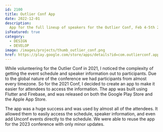 ```yaml
---
id: 2100
title: Outlier Conf App
date: 2022-12-01
description:
  App for the full lineup of speakers for the Outlier Conf, Feb 4-5th 2022
isFeatured: true
category:
  - DESIGN
  - DEVELOP
image: /images/projects/thumb_outlier_conf.png
href: https://play.google.com/store/apps/details?id=com.outlierconf.app&hl=en
---
```


While volunteering for the Outlier Conf in 2021, I noticed the complexity of
getting the event schedule and speaker information out to participants. Due to
the global nature of the conference we had participants from almost every
timezone. So for the 2021 Conf, I decided to create an app to make it easier for
attendees to access the information. The app was built using Flutter and
Firebase, and was released on both the Google Play Store and the Apple App
Store.

The app was a huge success and was used by almost all of the attendees. It
allowed them to easily access the schedule, speaker information, and even add
Unconf events directly to the schedule. We were able to reuse the app for the
2023 conference with only minor updates.
